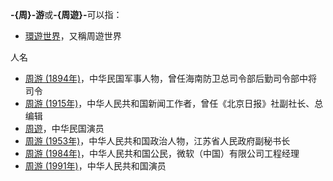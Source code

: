 {{NoteTA
|T=周游
|1=周游
}}

'''-{周}-游'''或'''-{周遊}-'''可以指：
* [[環遊世界|環遊世界]]，又稱周遊世界

;人名
* [[周游_(1894年)|周游 (1894年)]]，中华民国军事人物，曾任海南防卫总司令部后勤司令部中将司令
* [[周游_(1915年)|周游 (1915年)]]，中华人民共和国新闻工作者，曾任《北京日报》社副社长、总编辑
* [[周遊|周遊]]，中华民国演员
* [[周游_(1953年)|周游 (1953年)]]，中华人民共和国政治人物，江苏省人民政府副秘书长
* [[周游_(1984年)|周游 (1984年)]]，中华人民共和国公民，微软（中国）有限公司工程经理
* [[周游_(1991年)|周游 (1991年)]]，中华人民共和国演员

{{Disambiguation|Cat=二字周姓人名消歧义|You}}